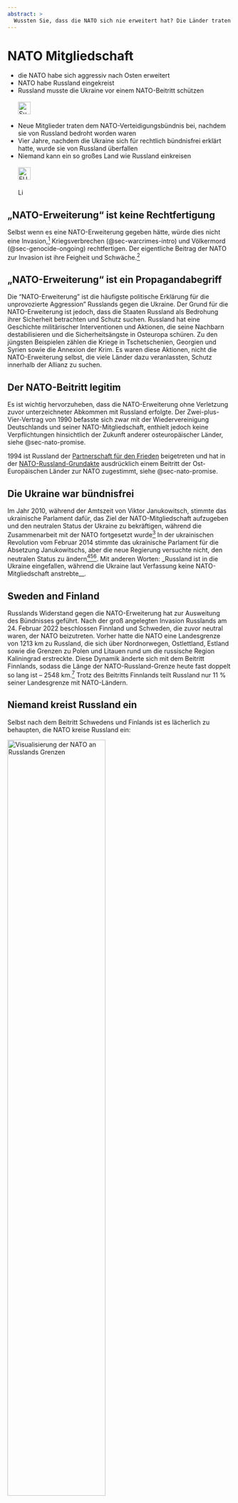 ```yaml
---
abstract: > 
  Wussten Sie, dass die NATO sich nie erweitert hat? Die Länder traten der NATO nur bei. Aus Angst vor Russland. Aber die NATO war zu schwach.
---
```


# NATO Mitgliedschaft {#sec-nato-expansion}

::: {.callout-caution title="Mythos"}
- die NATO habe sich aggressiv nach Osten erweitert
- NATO habe Russland eingekreist
- Russland musste die Ukraine vor einem NATO-Beitritt schützen
[<br></br>![Suche nach Stichwort in EUvsDisinfo](../all_common_img/EUvsDisinfo_400x240.jpg){height=2em}](https://euvsdisinfo.eu/disinformation-cases/?text=nato%20(enlargement%7Cexpansion)&sort=relevance)
:::

::: {.callout-tip title="Wahrheit"}
- Neue Mitglieder traten dem NATO-Verteidigungsbündnis bei, nachdem sie von Russland bedroht worden waren
- Vier Jahre, nachdem die Ukraine sich für rechtlich bündnisfrei erklärt hatte, wurde sie von Russland überfallen
- Niemand kann ein so großes Land wie Russland einkreisen
[<br></br>![EUvsDisinfo: Der Mythos, der nicht sterben will: Der NATO die Schuld für Russlands Krieg geben](../all_common_img/EUvsDisinfo_400x240.jpg){height=2em}](https://euvsdisinfo.eu/de/der-mythos-der-nicht-sterben-will-der-nato-die-schuld-fuer-russlands-krieg-geben/)
[<br></br>![Link zu Wikipedia](../all_common_img/Wikipedia.png){height=1em}](https://en.wikipedia.org/wiki/Ukraine%E2%80%93NATO_relations)
:::

## „NATO-Erweiterung“ ist keine Rechtfertigung

Selbst wenn es eine NATO-Erweiterung gegeben hätte, würde dies nicht eine Invasion,[^nato-expansion-5] Kriegsverbrechen (@sec-warcrimes-intro) und Völkermord (@sec-genocide-ongoing) rechtfertigen. Der eigentliche Beitrag der NATO zur Invasion ist ihre Feigheit und Schwäche.[^nato-expansion-6]


## „NATO-Erweiterung“ ist ein Propagandabegriff

Die "NATO-Erweiterung" ist die häufigste politische Erklärung für die unprovozierte Aggression" Russlands gegen die Ukraine. Der Grund für die NATO-Erweiterung ist jedoch, dass die Staaten Russland als Bedrohung ihrer Sicherheit betrachten und Schutz suchen. Russland hat eine Geschichte militärischer Interventionen und Aktionen, die seine Nachbarn destabilisieren und die Sicherheitsängste in Osteuropa schüren. Zu den jüngsten Beispielen zählen die Kriege in Tschetschenien, Georgien und Syrien sowie die Annexion der Krim. Es waren diese Aktionen, nicht die NATO-Erweiterung selbst, die viele Länder dazu veranlassten, Schutz innerhalb der Allianz zu suchen.

## Der NATO-Beitritt legitim

Es ist wichtig hervorzuheben, dass die NATO-Erweiterung ohne Verletzung zuvor unterzeichneter Abkommen mit Russland erfolgte. Der Zwei-plus-Vier-Vertrag von 1990 befasste sich zwar mit der Wiedervereinigung Deutschlands und seiner NATO-Mitgliedschaft, enthielt jedoch keine Verpflichtungen hinsichtlich der Zukunft anderer osteuropäischer Länder, siehe @sec-nato-promise.

1994 ist Russland der [Partnerschaft für den Frieden](https://de.wikipedia.org/wiki/Partnerschaft_f%C3%BCr_den_Frieden) beigetreten und hat in der [NATO-Russland-Grundakte](https://de.wikipedia.org/wiki/NATO-Russland-Grundakte) ausdrücklich einem Beitritt der Ost-Europäischen Länder zur NATO zugestimmt, siehe @sec-nato-promise.


## Die Ukraine war bündnisfrei

Im Jahr 2010, während der Amtszeit von Viktor Janukowitsch, stimmte das ukrainische Parlament dafür, das Ziel der NATO-Mitgliedschaft aufzugeben und den neutralen Status der Ukraine zu bekräftigen, während die Zusammenarbeit mit der NATO fortgesetzt wurde[^nato-expansion-8] In der ukrainischen Revolution vom Februar 2014 stimmte das ukrainische Parlament für die Absetzung Janukowitschs, aber die neue Regierung versuchte nicht, den neutralen Status zu ändern[^nato-expansion-1][^nato-expansion-2][^nato-expansion-3]. Mit anderen Worten: _Russland ist in die Ukraine eingefallen, während die Ukraine laut Verfassung keine NATO-Mitgliedschaft anstrebte__.


## Sweden and Finland

Russlands Widerstand gegen die NATO-Erweiterung hat zur Ausweitung des Bündnisses geführt. Nach der groß angelegten Invasion Russlands am 24\. Februar 2022 beschlossen Finnland und Schweden, die zuvor neutral waren, der NATO beizutreten. Vorher hatte die NATO eine Landesgrenze von 1213 km zu Russland, die sich über Nordnorwegen, Ostlettland, Estland sowie die Grenzen zu Polen und Litauen rund um die russische Region Kaliningrad erstreckte. Diese Dynamik änderte sich mit dem Beitritt Finnlands, sodass die Länge der NATO-Russland-Grenze heute fast doppelt so lang ist – 2548 km.[^nato-expansion-4] Trotz des Beitritts Finnlands teilt Russland nur 11 % seiner Landesgrenze mit NATO-Ländern.


## Niemand kreist Russland ein

Selbst nach dem Beitritt Schwedens und Finlands ist es lächerlich zu behaupten, die NATO kreise Russland ein:

[![Visualisierung der NATO an Russlands Grenzen](nato-russia-borders.jpg){width=66%}](https://www.nato.int/cps/en/natohq/115204.htm)


[^nato-expansion-1]: ["Deschytsia states new government of Ukraine has no intention to join NATO"](http://en.interfax.com.ua/news/general/198372.html). Interfax-Ukraine. 29 March 2014. Archived from the original on 15 February 2016. Retrieved 29 March 2014.

[^nato-expansion-2]: Blank, Stephen (28 January 2022). ["Ukrainian neutrality would not appease Putin or prevent further Russian aggression"](https://www.atlanticcouncil.org/blogs/ukrainealert/ukrainian-neutrality-would-not-appease-putin-or-prevent-further-russian-aggression/). Atlantic Council.

[^nato-expansion-3]: Lutsevych, Orysia (27 June 2023). ["How to end Russia's war on Ukraine: Safeguarding Europe's future, and the dangers of a false peace"](https://www.chathamhouse.org/2023/06/how-end-russias-war-ukraine/fallacy-3-ukraine-should-adopt-neutrality). Chatham House. doi:10.55317/9781784135782.

[^nato-expansion-4]: Baker, S., & Snodgrass, E., (2023, April 4). Map shows how Russia’s border with NATO more than doubles with Finland as a member. Business Insider. [https://www.businessinsider.com/map-how-russias-nato-border-expands-with-finaland-sweden-members-2022-5?IR=T](https://www.businessinsider.com/map-how-russias-nato-border-expands-with-finaland-sweden-members-2022-5?IR=T) 

[^nato-expansion-8]: ["Ukraine's parliament votes to abandon Nato ambitions"](https://www.bbc.com/news/10229626). BBC News. 3 June 2010. Archived from the original on 19 May 2022. Retrieved 23 May 2022.

[^nato-expansion-5]: Daljit Singh (11 Jul 2023) NATO Expansion Does Not Justify Russia’s Invasion of Ukraine. Fulcrum. [https://fulcrum.sg/nato-expansion-does-not-justify-russias-invasion-of-ukraine/](https://fulcrum.sg/nato-expansion-does-not-justify-russias-invasion-of-ukraine/)

[^nato-expansion-6]: Andrew A. Michta (March 6, 2025) The real reason Russia invaded Ukraine (hint: it’s not NATO expansion). Atlantic Council. [https://www.atlanticcouncil.org/blogs/new-atlanticist/the-real-reason-russia-invaded-ukraine-hint-its-not-nato-expansion/](https://www.atlanticcouncil.org/blogs/new-atlanticist/the-real-reason-russia-invaded-ukraine-hint-its-not-nato-expansion/)


